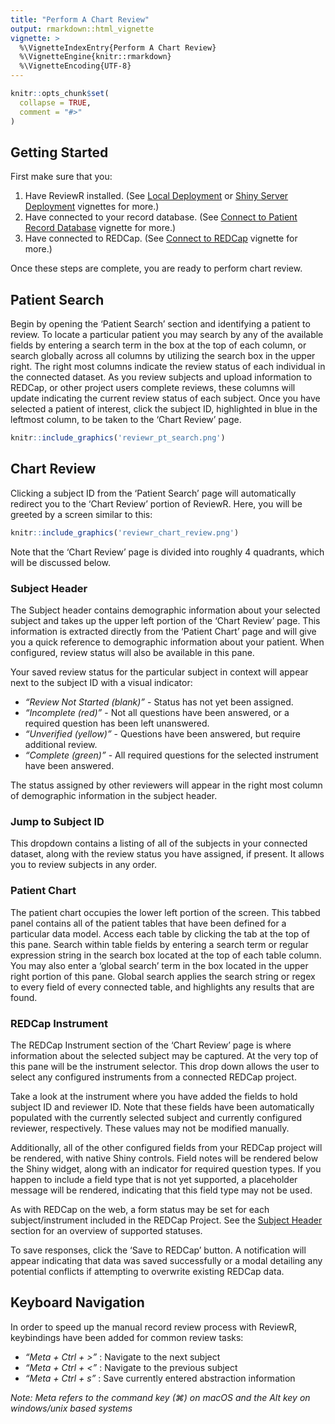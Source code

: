 ```yaml
---
title: "Perform A Chart Review"
output: rmarkdown::html_vignette
vignette: >
  %\VignetteIndexEntry{Perform A Chart Review}
  %\VignetteEngine{knitr::rmarkdown}
  %\VignetteEncoding{UTF-8}
---
```


```r
knitr::opts_chunk$set(
  collapse = TRUE,
  comment = "#>"
)
```


## Getting Started

First make sure that you:

1. Have ReviewR installed. (See [Local Deployment](https://reviewr.thewileylab.org/articles/deploy_local.html) or [Shiny Server Deployment](https://reviewr.thewileylab.org/articles/deploy_server.html) vignettes for more.)
2. Have connected to your record database. (See [Connect to Patient Record Database](https://reviewr.thewileylab.org/articles/usage_connect_to_record_database.html) vignette for more.)
3. Have connected to REDCap. (See [Connect to REDCap](https://reviewr.thewileylab.org/articles/usage_connect_to_redcap.html) vignette for more.)

Once these steps are complete, you are ready to perform chart review. 

## Patient Search

Begin by opening the 'Patient Search' section and identifying a patient to review. To locate a particular patient you may search by any of the available fields by entering a search term in the box at the top of each column, or search globally across all columns by utilizing the search box in the upper right. The right most columns indicate the review status of each individual in the connected dataset. As you review subjects and upload information to REDCap, or other project users complete reviews, these columns will update indicating the current review status of each subject. Once you have selected a patient of interest, click the subject ID, highlighted in blue in the leftmost column, to be taken to the 'Chart Review' page.

```r
knitr::include_graphics('reviewr_pt_search.png')
```

## Chart Review

Clicking a subject ID from the 'Patient Search' page will automatically redirect you to the 'Chart Review' portion of ReviewR. Here, you will be greeted by a screen similar to this:

```r
knitr::include_graphics('reviewr_chart_review.png')
```

Note that the 'Chart Review' page is divided into roughly 4 quadrants, which will be discussed below. 

### Subject Header

The Subject header contains demographic information about your selected subject and takes up the upper left portion of the 'Chart Review' page. This information is extracted directly from the 'Patient Chart' page and will give you a quick reference to demographic information about your patient. When configured, review status will also be available in this pane.

Your saved review status for the particular subject in context will appear next to the subject ID with a visual indicator:

* *"Review Not Started (blank)"* - Status has not yet been assigned.
* *"Incomplete (red)"* - Not all questions have been answered, or a required question has been left unanswered.
* *"Unverified (yellow)"* - Questions have been answered, but require additional review.
* *"Complete (green)"* - All required questions for the selected instrument have been answered.

The status assigned by other reviewers will appear in the right most column of demographic information in the subject header.

### Jump to Subject ID

This dropdown contains a listing of all of the subjects in your connected dataset, along with the review status you have assigned, if present. It allows you to review subjects in any order. 

### Patient Chart

The patient chart occupies the lower left portion of the screen. This tabbed panel contains all of the patient tables that have been defined for a particular data model. Access each table by clicking the tab at the top of this pane. Search within table fields by entering a search term or regular expression string in the search box located at the top of each table column. You may also enter a 'global search' term in the box located in the upper right portion of this pane. Global search applies the search string or regex to every field of every connected table, and highlights any results that are found. 

### REDCap Instrument

The REDCap Instrument section of the 'Chart Review' page is where information about the selected subject may be captured. At the very top of this pane will be the instrument selector. This drop down allows the user to select any configured instruments from a connected REDCap project. 

Take a look at the instrument where you have added the fields to hold subject ID and reviewer ID. Note that these fields have been automatically populated with the currently selected subject and currently configured reviewer, respectively. These values may not be modified manually. 

Additionally, all of the other configured fields from your REDCap project will be rendered, with native Shiny controls. Field notes will be rendered below the Shiny widget, along with an indicator for required question types. If you happen to include a field type that is not yet supported, a placeholder message will be rendered, indicating that this field type may not be used.

As with REDCap on the web, a form status may be set for each subject/instrument included in the REDCap Project. See the [Subject Header](#subject-header) section for an overview of supported statuses. 

To save responses, click the 'Save to REDCap' button. A notification will appear indicating that data was saved successfully or a modal detailing any potential conflicts if attempting to overwrite existing REDCap data.

## Keyboard Navigation

In order to speed up the manual record review process with ReviewR, keybindings have been added for common review tasks:

* *"Meta + Ctrl + >"* : Navigate to the next subject
* *"Meta + Ctrl + <"* : Navigate to the previous subject
* *"Meta + Ctrl + s"* : Save currently entered abstraction information

*Note: Meta refers to the command key (⌘) on macOS and the Alt key on windows/unix based systems*